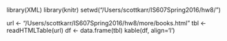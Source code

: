 library(XML)
library(knitr)
setwd("/Users/scottkarr/IS607Spring2016/hw8/")

url <-  "/Users/scottkarr/IS607Spring2016/hw8/more/books.html"
tbl <- readHTMLTable(url)
df <- data.frame(tbl)
kable(df, align='l')